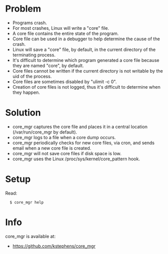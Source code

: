 = Problem =

* Programs crash.
* For most crashes, Linux will write a "core" file.
* A core file contains the entire state of the program.
* Core file can be used in a debugger to help determine the cause of the crash.
* Linux will save a "core" file, by default, in the current directory of the terminating process.
* It's difficult to determine which program generated a core file because they are named "core", by default.
* Core files cannot be written if the current directory is not writable by the uid of the process.
* Core files are sometimes disabled by "ulimit -c 0".
* Creation of core files is not logged, thus it's difficult to determine when they happen.

= Solution =

* core_mgr captures the core file and places it in a central location (/var/run/core_mgr by default).
* core_mgr logs to a file when a core dump occurs.
* core_mgr periodically checks for new core files, via cron, and sends email when a new core file is created.
* core_mgr will not save core files if disk space is low. 
* core_mgr uses the Linux /proc/sys/kernel/core_pattern hook.

= Setup =

Read:

<pre>
  $ core_mgr help
</pre>

= Info =

core_mgr is available at:

* https://github.com/kstephens/core_mgr

